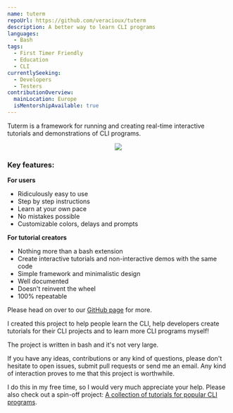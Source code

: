 ```yaml
---
name: tuterm
repoUrl: https://github.com/veracioux/tuterm
description: A better way to learn CLI programs
languages:
  - Bash
tags:
  - First Timer Friendly
  - Education
  - CLI
currentlySeeking:
  - Developers
  - Testers
contributionOverview:
  mainLocation: Europe
  isMentorshipAvailable: true
---
```


<Overview>

Tuterm is a framework for running and creating real-time interactive tutorials
and demonstrations of CLI programs.

<p align="center">
  <a href="https://asciinema.org/a/427932" target="_blank">
    <img src="https://gist.github.com/veracioux/66336d488e8d87c7b3fb696c5dbd93d1/raw/4b8bc0b043faf166abc92e12fc0bfb5acea55345/tuterm-demo.svg" />
  </a>
</p>

### Key features:

**For users**
* Ridiculously easy to use
* Step by step instructions
* Learn at your own pace
* No mistakes possible
* Customizable colors, delays and prompts

**For tutorial creators**
* Nothing more than a bash extension
* Create interactive tutorials and non-interactive demos with the same code
* Simple framework and minimalistic design
* Well documented
* Doesn't reinvent the wheel
* 100% repeatable

Please head on over to our [GitHub page](https://github.com/veracioux/tuterm)
for more.

</Overview>

<Contributing>

I created this project to help people learn the CLI, help developers create
tutorials for their CLI projects and to learn more CLI programs myself!

The project is written in bash and it's not very large.

If you have any ideas, contributions or any kind of questions, please don't
hesitate to open issues, submit pull requests or send me an email. Any kind of
interaction proves to me that this project is worthwhile.

I do this in my free time, so I would very much appreciate your help. Please
also check out a spin-off project:
[A collection of tutorials for popular CLI programs](https://github.com/veracioux/tuterm-collection).

</Contributing>
